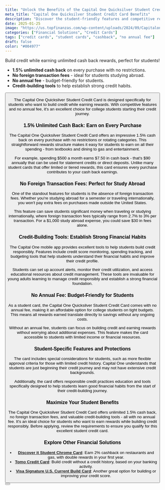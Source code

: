```yaml
---
title: "Unlock the Benefits of the Capital One Quicksilver Student Credit Card"
meta_title: "Capital One Quicksilver Student Credit Card Benefits"
description: "Discover the student-friendly features and competitive rewards of the Capital One Quicksilver Student Credit Card. Earn unlimited cash back with no annual fee."
date: 2025-01-25
image: "https://us.topfinanzas.com/wp-content/uploads/2024/09/Capitalone1-1024x536.webp"
categories: ["Financial Solutions", "Credit Cards"]
tags: ["credit cards", "student cards", "cashback", "no annual fee"]
draft: false
color: "#004977"
---
```


Build credit while earning unlimited cash back rewards, perfect for students!

- **1.5% unlimited cash back** on every purchase with no restrictions.
- **No foreign transaction fees** - ideal for students studying abroad.
- **No annual fee** - budget-friendly for students.
- **Credit-building tools** to help establish strong credit habits.

<Button label="Apply Here" link="/financial-solutions/capital-one-quicksilver-student-credit-card-requirements" />

The Capital One Quicksilver Student Credit Card is designed specifically for students who want to build credit while earning rewards. With competitive features and no annual fee, it's an excellent choice for college students starting their credit journey.

### 1.5% Unlimited Cash Back: Earn on Every Purchase

The Capital One Quicksilver Student Credit Card offers an impressive 1.5% cash back on every purchase with no restrictions or rotating categories. This straightforward rewards structure makes it easy for students to earn on all their spending - from textbooks and dining to gas and entertainment.

For example, spending $500 a month earns $7.50 in cash back - that's $90 annually that can be used for statement credits or direct deposits. Unlike many student cards that offer limited or tiered rewards, this card ensures every purchase contributes to your cash back earnings.

### No Foreign Transaction Fees: Perfect for Study Abroad

One of the standout features for students is the absence of foreign transaction fees. Whether you're studying abroad for a semester or traveling internationally, you won't pay extra fees on purchases made outside the United States.

This feature can save students significant money when traveling or studying internationally, where foreign transaction fees typically range from 2.7% to 3% per transaction. For a $1,000 study abroad expense, you could save $30 in fees alone.

### Credit-Building Tools: Establish Strong Financial Habits

The Capital One mobile app provides excellent tools to help students build credit responsibly. Features include credit score monitoring, spending tracking, and budgeting tools that help students understand their financial habits and improve their credit profile.

Students can set up account alerts, monitor their credit utilization, and access educational resources about credit management. These tools are invaluable for young adults learning to manage credit responsibly and establish a strong financial foundation.

### No Annual Fee: Budget-Friendly for Students

As a student card, the Capital One Quicksilver Student Credit Card comes with no annual fee, making it an affordable option for college students on tight budgets. This means all rewards earned translate directly to savings without any ongoing costs.

Without an annual fee, students can focus on building credit and earning rewards without worrying about additional expenses. This feature makes the card accessible to students with limited income or financial resources.

### Student-Specific Features and Protections

The card includes special considerations for students, such as more flexible approval criteria for those with limited credit history. Capital One understands that students are just beginning their credit journey and may not have extensive credit backgrounds.

Additionally, the card offers responsible credit practices education and tools specifically designed to help students learn good financial habits from the start of their credit-building journey.

### Maximize Your Student Benefits

The Capital One Quicksilver Student Credit Card offers unlimited 1.5% cash back, no foreign transaction fees, and valuable credit-building tools - all with no annual fee. It's an ideal choice for students who want to earn rewards while building credit responsibly. Before applying, review the requirements to ensure you qualify for this excellent student credit card.

### Explore Other Financial Solutions

- [**Discover it Student Chrome Card**](/financial-solutions/discover-it-student-chrome-credit-card-benefits): Earn 2% cashback on restaurants and gas, with double rewards in your first year.
- [**Tomo Credit Card**](/financial-solutions/tomo-credit-card-benefits): Build credit without a credit history, based on your banking activity.
- [**Visa Signature U.S. Current Build Card**](/financial-solutions/visa-signature-us-current-build-credit-card-benefits): Another great option for building or improving your credit score.

<Button label="Check Eligibility Requirements" link="/financial-solutions/capital-one-quicksilver-student-credit-card-requirements" />
